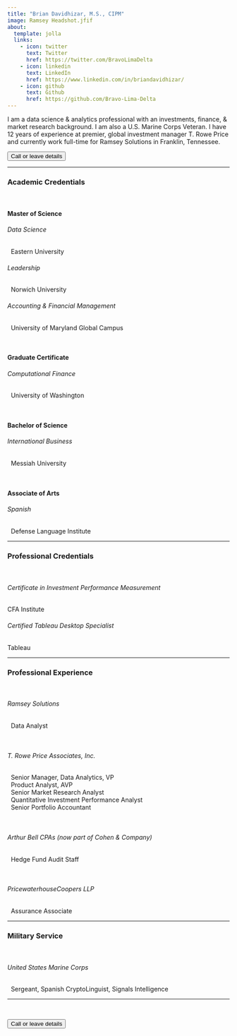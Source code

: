 ```yaml
---
title: "Brian Davidhizar, M.S., CIPM"
image: Ramsey Headshot.jfif
about:
  template: jolla
  links:
    - icon: twitter
      text: Twitter
      href: https://twitter.com/BravoLimaDelta
    - icon: linkedin
      text: LinkedIn
      href: https://www.linkedin.com/in/briandavidhizar/
    - icon: github
      text: Github
      href: https://github.com/Bravo-Lima-Delta
---
```


I am a data science & analytics professional with an investments, finance, & market research background. I am also a U.S. Marine Corps Veteran. I have 12 years of experience at premier, global investment manager T. Rowe Price and currently work full-time for Ramsey Solutions in Franklin, Tennessee.

<i class="bi bi-calendar-week-fill" ></i> <input type="button" class="btn btn-info" onclick="location.href='https://calendly.com/brian-davidhizar/30min';" value="Call or leave details">

------------------------------------------------------------------------

### Academic Credentials
<br>

#### Master of Science

###### Data Science

|   Eastern University

###### Leadership

|   Norwich University

###### Accounting & Financial Management

|   University of Maryland Global Campus
<br>

#### Graduate Certificate

###### Computational Finance

|   University of Washington
<br>

#### Bachelor of Science

###### International Business

|   Messiah University
<br>

#### Associate of Arts

###### Spanish

|   Defense Language Institute

------------------------------------------------------------------------

### Professional Credentials
<br>

###### Certificate in Investment Performance Measurement

CFA Institute

###### Certified Tableau Desktop Specialist

Tableau

------------------------------------------------------------------------

### Professional Experience
<br>

###### Ramsey Solutions

|   Data Analyst
<br>

###### T. Rowe Price Associates, Inc.

|   Senior Manager, Data Analytics, VP
|   Product Analyst, AVP
|   Senior Market Research Analyst
|   Quantitative Investment Performance Analyst
|   Senior Portfolio Accountant
<br>

###### Arthur Bell CPAs (now part of Cohen & Company)

|   Hedge Fund Audit Staff
<br>

###### PricewaterhouseCoopers LLP

|   Assurance Associate

------------------------------------------------------------------------

### Military Service
<br>

###### United States Marine Corps

|   Sergeant, Spanish CryptoLinguist, Signals Intelligence

------------------------------------------------------------------------

<br>

<i class="bi bi-calendar-week-fill" ></i> <input type="button" class="btn btn-info" onclick="location.href='https://calendly.com/brian-davidhizar/30min';" value="Call or leave details">
